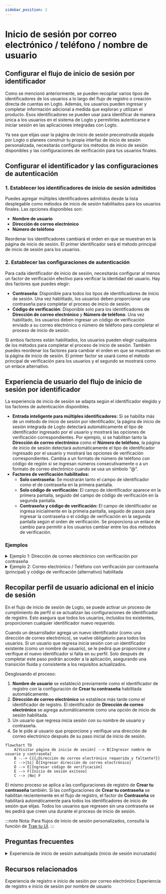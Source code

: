 ```yaml
---
sidebar_position: 2
---
```


# Inicio de sesión por correo electrónico / teléfono / nombre de usuario

## Configurar el flujo de inicio de sesión por identificador

Como se mencionó anteriormente, se pueden recopilar varios tipos de identificadores de los usuarios a lo largo del flujo de registro o creación directa de cuentas en Logto. Además, los usuarios pueden ingresar y completar información adicional a medida que exploran y utilizan el producto. Esos identificadores se pueden usar para identificar de manera única a los usuarios en el sistema de Logto y permitirles autenticarse e iniciar sesión en las aplicaciones integradas con Logto.

Ya sea que elijas usar la página de inicio de sesión preconstruida alojada por Logto o planees construir tu propia interfaz de inicio de sesión personalizada, necesitarás configurar los métodos de inicio de sesión disponibles y las configuraciones de verificación para tus usuarios finales.

## Configurar el identificador y las configuraciones de autenticación

### 1. Establecer los identificadores de inicio de sesión admitidos

Puedes agregar múltiples identificadores admitidos desde la lista desplegable como métodos de inicio de sesión habilitados para los usuarios finales. Las opciones disponibles son:

- **Nombre de usuario**
- **Dirección de correo electrónico**
- **Número de teléfono**

Reordenar los identificadores cambiará el orden en que se muestran en la página de inicio de sesión. El primer identificador será el método principal de inicio de sesión para los usuarios.

### 2. Establecer las configuraciones de autenticación

Para cada identificador de inicio de sesión, necesitarás configurar al menos un factor de verificación efectivo para verificar la identidad del usuario. Hay dos factores que puedes elegir:

- **Contraseña**: Disponible para todos los tipos de identificadores de inicio de sesión. Una vez habilitado, los usuarios deben proporcionar una contraseña para completar el proceso de inicio de sesión.
- **Código de verificación**: Disponible solo para los identificadores de **Dirección de correo electrónico** y **Número de teléfono**. Una vez habilitado, los usuarios deben ingresar un código de verificación enviado a su correo electrónico o número de teléfono para completar el proceso de inicio de sesión.

Si ambos factores están habilitados, los usuarios pueden elegir cualquiera de los métodos para completar el proceso de inicio de sesión. También puedes reordenar los factores para cambiar el orden en que se muestran en la página de inicio de sesión. El primer factor se usará como el método principal de verificación para los usuarios y el segundo se mostrará como un enlace alternativo.

## Experiencia de usuario del flujo de inicio de sesión por identificador

La experiencia de inicio de sesión se adapta según el identificador elegido y los factores de autenticación disponibles.

- **Entrada inteligente para múltiples identificadores:**
  Si se habilita más de un método de inicio de sesión por identificador, la página de inicio de sesión integrada de Logto detectará automáticamente el tipo de identificador ingresado por el usuario y mostrará las opciones de verificación correspondientes. Por ejemplo, si se habilitan tanto la **Dirección de correo electrónico** como el **Número de teléfono**, la página de inicio de sesión detectará automáticamente el tipo de identificador ingresado por el usuario y mostrará las opciones de verificación correspondientes. Cambia a un formato de número de teléfono con código de región si se ingresan números consecutivamente o a un formato de correo electrónico cuando se usa un símbolo “@”.
- **Factores de verificación habilitados:**
  - **Solo contraseña:** Se mostrarán tanto el campo de identificador como el de contraseña en la primera pantalla.
  - **Solo código de verificación:** El campo de identificador aparece en la primera pantalla, seguido del campo de código de verificación en la segunda pantalla.
  - **Contraseña y código de verificación:** El campo de identificador se ingresa inicialmente en la primera pantalla, seguido de pasos para ingresar la contraseña o el código de verificación en la segunda pantalla según el orden de verificación. Se proporciona un enlace de cambio para permitir a los usuarios cambiar entre los dos métodos de verificación.

### Ejemplos

<details>
  <summary>Ejemplo 1: Dirección de correo electrónico con verificación por contraseña</summary>

Agrega la **Dirección de correo electrónico** como el identificador de inicio de sesión y habilita el factor de **Contraseña** para la verificación.

![Dirección de correo electrónico con verificación por contraseña](./assets/sign-in-email-password.png)

</details>

<details>
  <summary>Ejemplo 2: Correo electrónico / Teléfono con verificación por contraseña (principal) y código de verificación (alternativo) habilitada</summary>

Agrega tanto la **Dirección de correo electrónico** como el **Número de teléfono** como los identificadores de inicio de sesión.
Habilita los factores de **Contraseña** y **Código de verificación** para ambos identificadores.

![Correo electrónico / Teléfono con verificación por contraseña y código de verificación](./assets/sign-in-email-phone-password-verification-code.png)

</details>

## Recopilar perfil de usuario adicional en el inicio de sesión

En el flujo de inicio de sesión de Logto, se puede activar un proceso de cumplimiento de perfil si se actualizan las configuraciones de identificador de registro. Esto asegura que todos los usuarios, incluidos los existentes, proporcionen cualquier identificador nuevo requerido.

Cuando un desarrollador agrega un nuevo identificador (como una dirección de correo electrónico), se vuelve obligatorio para todos los usuarios. Si un usuario que regresa inicia sesión con un identificador existente (como un nombre de usuario), se le pedirá que proporcione y verifique el nuevo identificador si falta en su perfil. Solo después de completar este paso podrán acceder a la aplicación, asegurando una transición fluida y consistente a los requisitos actualizados.

Desglosando el proceso:

1. **Nombre de usuario** se estableció previamente como el identificador de registro con la configuración de **Crear tu contraseña** habilitada automáticamente.
2. **Dirección de correo electrónico** se establece más tarde como el identificador de registro. El identificador de **Dirección de correo electrónico** se agrega automáticamente como una opción de inicio de sesión habilitada.
3. Un usuario que regresa inicia sesión con su nombre de usuario y contraseña.
4. Se le pide al usuario que proporcione y verifique una dirección de correo electrónico después de su paso inicial de inicio de sesión.

```mermaid
flowchart TD
    A[Visitar página de inicio de sesión] --> B[Ingresar nombre de usuario y contraseña]
    B -.-> C{{¿Dirección de correo electrónico requerida y faltante?}}
    C -->|Sí| D[Ingresar dirección de correo electrónico]
    D --> E[Ingresar código de verificación]
    E --> F[Inicio de sesión exitoso]
    C --> |No| F
```

El mismo proceso se aplica a las configuraciones de registro de **Crear tu contraseña** también. Si las configuraciones de **Crear tu contraseña** se habilitan recientemente en el flujo de registro, el factor de **Contraseña** se habilitará automáticamente para todos los identificadores de inicio de sesión que elijas. Todos los usuarios que regresen sin una contraseña se les pedirá que creen una durante el proceso de inicio de sesión.

:::note
Nota: Para flujos de inicio de sesión personalizados, consulta la función de [Trae tu UI](/customization/bring-your-ui/).
:::

## Preguntas frecuentes

<details>
  <summary>Experiencia de inicio de sesión autoalojada (inicio de sesión incrustado)</summary>

Logto actualmente no admite API sin cabeza para inicio de sesión y registro. Sin embargo, puedes usar nuestra función de [Trae tu UI](/customization/bring-your-ui/) para cargar tu formulario de inicio de sesión personalizado en Logto. También admitimos múltiples parámetros de inicio de sesión que puedes usar para prellenar el formulario de inicio de sesión con el identificador de usuario recopilado de tu aplicación o iniciar sesión directamente con un proveedor de SSO social o empresarial de terceros. Aprende más en [Parámetros de autenticación](/end-user-flows/authentication-parameters/).

</details>

## Recursos relacionados

<Url href="https://www.youtube.com/watch?v=64rBXpWbScc">
  Experiencia de registro e inicio de sesión por correo electrónico
</Url>

<Url href="https://www.youtube.com/watch?v=chQxCJX6e6w">
  Experiencia de registro e inicio de sesión por nombre de usuario
</Url>

